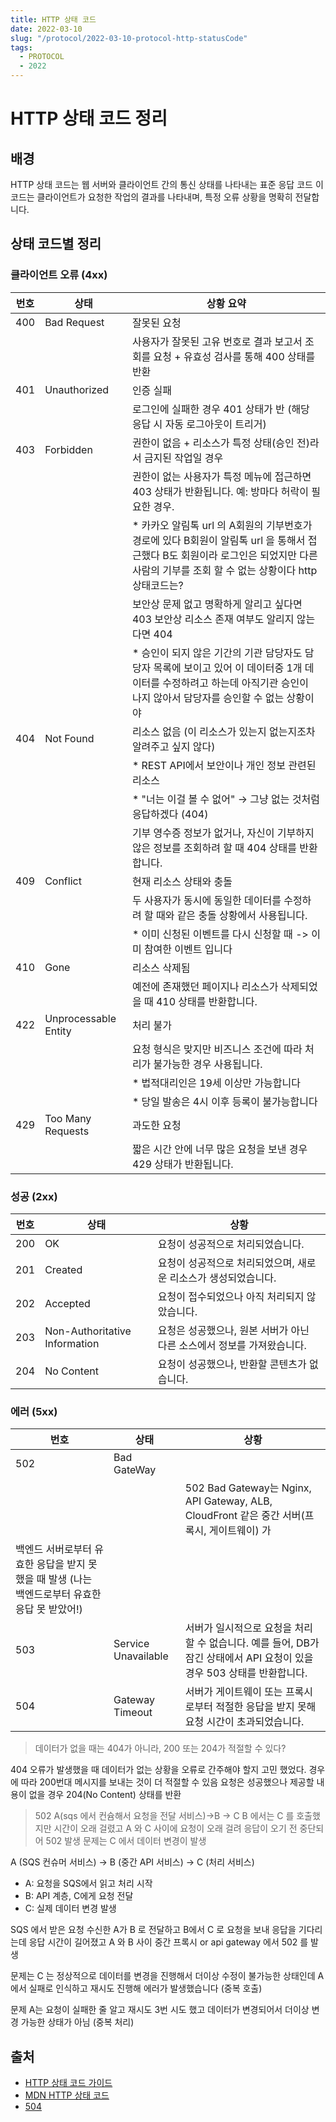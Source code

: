 ```yaml
---
title: HTTP 상태 코드
date: 2022-03-10
slug: "/protocol/2022-03-10-protocol-http-statusCode"
tags:
  - PROTOCOL
  - 2022
---
```

# HTTP 상태 코드 정리

## 배경

HTTP 상태 코드는 웹 서버와 클라이언트 간의 통신 상태를 나타내는 표준 응답 코드
이 코드는 클라이언트가 요청한 작업의 결과를 나타내며, 특정 오류 상황을 명확히 전달합니다.

## 상태 코드별 정리

### 클라이언트 오류 (4xx)

| 번호  | 상태                   | 상황 요약                                                                     |
| --- | -------------------- | ------------------------------------------------------------------------- |
| 400 | Bad Request          | 잘못된 요청                                                                    |
|     |                      | 사용자가 잘못된 고유 번호로 결과 보고서 조회를 요청 + 유효성 검사를 통해 400 상태를 반환 |
| 401 | Unauthorized         | 인증 실패                                                                     |
|     |                      | 로그인에 실패한 경우 401 상태가 반 (해당 응답 시 자동 로그아웃이 트리거)                       |
| 403 | Forbidden            | 권한이 없음 + 리소스가 특정 상태(승인 전)라서 금지된 작업일 경우                                                                    |
|     |                      | 권한이 없는 사용자가 특정 메뉴에 접근하면 403 상태가 반환됩니다. 예: 방마다 허락이 필요한 경우.                 |
|     |                      |    * 카카오 알림톡 url 의 A회원의 기부번호가 경로에 있다 B회원이 알림톡 url 을 통해서 접근했다 B도 회원이라 로그인은 되었지만 다른사람의 기부를 조회 할 수 없는 상황이다 http 상태코드는?          |
|     |                      |    보안상 문제 없고 명확하게 알리고 싶다면 403 보안상 리소스 존재 여부도 알리지 않는다면 404          |
|     |                      |    * 승인이 되지 않은 기간의 기관 담당자도 담당자 목록에 보이고 있어 이 데이터중 1개 데이터를 수정하려고 하는데 아직기관 승인이 나지 않아서 담당자를 승인할 수 없는 상황이야 |
| 404 | Not Found            | 리소스 없음    (이 리소스가 있는지 없는지조차 알려주고 싶지 않다)                                                                |
|  |        | * REST API에서 보안이나 개인 정보 관련된 리소스                                                             |
|  |        | * "너는 이걸 볼 수 없어" → 그냥 없는 것처럼 응답하겠다 (404)                                                      |
|     |                      | 기부 영수증 정보가 없거나, 자신이 기부하지 않은 정보를 조회하려 할 때 404 상태를 반환합니다.                   |
| 409 | Conflict             |  현재 리소스 상태와 충돌                                                               |
|     |                      | 두 사용자가 동시에 동일한 데이터를 수정하려 할 때와 같은 충돌 상황에서 사용됩니다.                           |
|     |                      | * 이미 신청된 이벤트를 다시 신청할 때 -> 이미 참여한 이벤트 입니다                         |
| 410 | Gone                 | 리소스 삭제됨                                                                   |
|     |                      | 예전에 존재했던 페이지나 리소스가 삭제되었을 때 410 상태를 반환합니다.                                 |
| 422 | Unprocessable Entity | 처리 불가                                                                     |
|     |                      | 요청 형식은 맞지만 비즈니스 조건에 따라 처리가 불가능한 경우 사용됩니다.                                 |
|     |                      | * 법적대리인은 19세 이상만 가능합니다                     |
|     |                      | * 당일 발송은 4시 이후 등록이 불가능합니다              |
| 429 | Too Many Requests    | 과도한 요청                                                                    |
|     |                      | 짧은 시간 안에 너무 많은 요청을 보낸 경우 429 상태가 반환됩니다.                                   |

### 성공 (2xx)

| 번호 | 상태 | 상황 |
| --- | --- | --- |
| 200 | OK | 요청이 성공적으로 처리되었습니다. |
| 201 | Created | 요청이 성공적으로 처리되었으며, 새로운 리소스가 생성되었습니다. |
| 202 | Accepted | 요청이 접수되었으나 아직 처리되지 않았습니다. |
| 203 | Non-Authoritative Information | 요청은 성공했으나, 원본 서버가 아닌 다른 소스에서 정보를 가져왔습니다. |
| 204 | No Content | 요청이 성공했으나, 반환할 콘텐츠가 없습니다. |

### 에러 (5xx)

| 번호 | 상태 | 상황 |
| --- | --- | --- |
| 502 | Bad GateWay | |
|  |  |502 Bad Gateway는 Nginx, API Gateway, ALB, CloudFront 같은 중간 서버(프록시, 게이트웨이) 가
백엔드 서버로부터 유효한 응답을 받지 못했을 때 발생 (나는 백엔드로부터 유효한 응답 못 받았어!)|
| 503 | Service Unavailable | 서버가 일시적으로 요청을 처리할 수 없습니다. 예를 들어, DB가 잠긴 상태에서 API 요청이 있을 경우 503 상태를 반환합니다. |
| 504 | Gateway Timeout | 서버가 게이트웨이 또는 프록시로부터 적절한 응답을 받지 못해 요청 시간이 초과되었습니다. |



> 데이터가 없을 때는 404가 아니라, 200 또는 204가 적절할 수 있다?

404 오류가 발생했을 때 데이터가 없는 상황을 오류로 간주해야 할지 고민 했었다.
경우에 따라 200번대 메시지를 보내는 것이 더 적절할 수 있음
요청은 성공했으나 제공할 내용이 없을 경우 204(No Content) 상태를 반환

> 502
A(sqs 에서 컨슘해서 요청을 전달 서비스)->B -> C B 에서는 C 를 호출했지만 시간이 오래 걸렸고 A 와 C 사이에 요청이 오래 걸려 응답이 오기 전 중단되어 502 발생 문제는 C 에서 데이터 변경이 발생


A (SQS 컨슈머 서비스) → B (중간 API 서비스) → C (처리 서비스)

- A: 요청을 SQS에서 읽고 처리 시작
- B: API 계층, C에게 요청 전달
- C: 실제 데이터 변경 발생

SQS 에서 받은 요청 수신한 A가 B 로 전달하고
B에서 C 로 요청을 보내 응답을 기다리는데 응답 시간이 길어졌고
A 와 B 사이 중간 프록시 or api gateway 에서 502 를 발생

문제는 C 는 정상적으로 데이터를 변경을 진행해서 더이상 수정이 불가능한 상태인데
A 에서 실패로 인식하고 재시도 진행해 에러가 발생했습니다  (중복 호출)

문제
A는 요청이 실패한 줄 알고 재시도 3번 시도 했고
데이터가 변경되어서 더이상 변경 가능한 상태가 아님 (중복 처리)

## 출처

- [HTTP 상태 코드 가이드](https://kanzler.tistory.com/44)
- [MDN HTTP 상태 코드](https://developer.mozilla.org/ko/docs/Web/HTTP/Status)
- [504](https://dkswnkk.tistory.com/722)






 